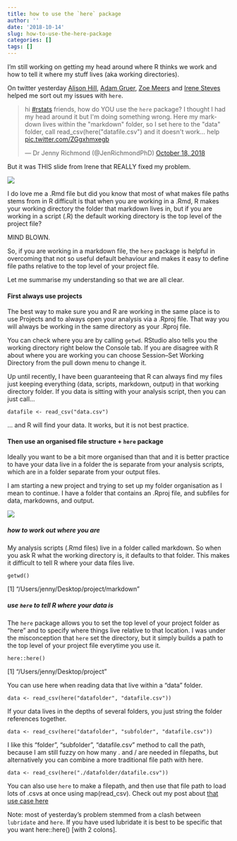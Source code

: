 ```yaml
---
title: how to use the `here` package 
author: ''
date: '2018-10-14'
slug: how-to-use-the-here-package
categories: []
tags: []
---
```


I'm still working on getting my head around where R thinks we work and how to tell it where my stuff lives (aka working directories). 

On twitter yesterday [Alison Hill](@apreshill), [Adam Gruer](@AdamGruer), [Zoe Meers](@zoe_meers) and [Irene Steves](@i_steves) helped me sort out my issues with `here`. 

<blockquote class="twitter-tweet" data-lang="en"><p lang="en" dir="ltr">hi <a href="https://twitter.com/hashtag/rstats?src=hash&amp;ref_src=twsrc%5Etfw">#rstats</a> friends, how do YOU use the `here` package? I thought I had my head around it but I&#39;m doing something wrong. Here my markdown lives within the &quot;markdown&quot; folder, so I set here to the &quot;data&quot; folder, call read_csv(here(&quot;datafile.csv&quot;) and it doesn&#39;t work... help <a href="https://t.co/ZGgxhmxegb">pic.twitter.com/ZGgxhmxegb</a></p>&mdash; Dr Jenny Richmond (@JenRichmondPhD) <a href="https://twitter.com/JenRichmondPhD/status/1053032110749937664?ref_src=twsrc%5Etfw">October 18, 2018</a></blockquote>
<script async src="https://platform.twitter.com/widgets.js" charset="utf-8"></script>



But it was THIS slide from Irene that REALLY fixed my problem. 

![](/post/2018-10-14-where-does-my-stuff-live_files/paths.jpg)

I do love me a .Rmd  file but did you know that most of what makes file paths stems from in R difficult is that when you are working in a .Rmd, R makes your working directory the folder that markdown lives in, but if you are working in a script (.R) the default working directory is the top level of the project file? 

MIND BLOWN. 

So, if you are working in a markdown file, the `here` package is helpful in overcoming that not so useful default behaviour and makes it easy to define file paths relative to the top level of your project file. 

Let me summarise my understanding so that we are all clear. 

#### First always use projects
The best way to make sure you and R are working in the same place is to use Projects and to always open your analysis via a .Rproj file. That way you will always be working in the same directory as your .Rproj file. 

You can check where you are by calling `getwd`. RStudio also tells you the working directory right below the Console tab. If you are disagree with R about where you are working you can choose Session--Set Working Directory from the pull down menu to change it. 

Up until recently, I have been guaranteeing that R can always find my files just keeping everything (data, scripts, markdown, output) in that working directory folder. If you data is sitting with your analysis script, then you can just call...

```
datafile <- read_csv("data.csv")
```

... and R will find your data. It works, but it is not best practice.

#### Then use an organised file structure + `here` package 

Ideally you want to be a bit more organised than that and it is better practice to have your data live in a folder the is separate from your analysis scripts, which are in a folder separate from your output files. 

I am starting a new project and trying to set up my folder organisation as I mean to continue. I have a folder that contains an .Rproj file, and subfiles for data, markdowns, and output. 

![](/post/2018-10-14-where-does-my-stuff-live_files/folder.png)

##### how to work out where you are

My analysis scripts (.Rmd files) live in a folder called markdown. So when you ask R what the working directory is, it defaults to that folder. This makes it difficult to tell R where your data files live. 

```
getwd()

```
[1] "/Users/jenny/Desktop/project/markdown"

##### use `here` to tell R where your data is

The `here` package allows you to set the top level of your project  folder as "here" and to specify where things live relative to that location. I was under the  misconception that `here` set the directory, but it simply builds a path to the top level of your project file everytime you use it. 

```
here::here()

```
[1] "/Users/jenny/Desktop/project"

You can use here when reading data that live within a "data" folder. 

```
data <- read_csv(here("datafolder", "datafile.csv"))
```

If your data lives in the depths of several folders, you just string the folder references together. 

```
data <- read_csv(here("datafolder", "subfolder", "datafile.csv"))
```

I like this "folder", "subfolder", "datafile.csv" method to call the path, because I am still fuzzy on how many . and / are needed in filepaths, but alternatively you can combine a more traditional file path with here. 

```
data <- read_csv(here("./datafolder/datafile.csv"))

```

You can also use `here` to make a filepath, and then use that file path to load lots of .csvs at once using map(read_csv). Check out my post about [that use case here](http://jenrichmond.rbind.io/post/where-is-here/)


Note: most of yesterday's problem stemmed from a clash between `lubridate` and `here`. If you have used lubridate it is best to be specific that you want here::here() [with 2 colons].
